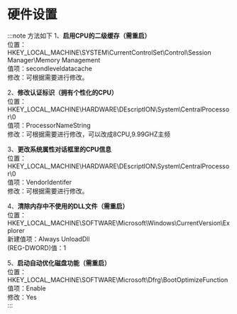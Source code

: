 # 硬件设置
:::note 方法如下
1、**启用CPU的二级缓存（需重启）**<br/>
位置：
HKEY_LOCAL_MACHINE\SYSTEM\CurrentControlSet\Control\Session Manager\Memory Management<br/>
值项：secondleveldatacache<br/>
修改：可根据需要进行修改。 <br/>

2、**修改认证标识（拥有个性化的CPU）**<br/>
位置：HKEY_LOCAL_MACHINE\HARDWARE\DEscriptION\System\CentralProcessor\0<br/>
值项：ProcessorNameString<br/>
修改：可根据需要进行修改，可以改成8CPU,9.99GHZ主频<br/>

3、**更改系统属性对话框里的CPU信息**<br/>
位置：HKEY_LOCAL_MACHINE\HARDWARE\DEscriptION\System\CentralProcessor\0<br/>
值项：VendorIdentifer<br/>
修改：可根据需要进行修改。<br/>

4、**清除内存中不使用的DLL文件（需重启）**<br/>
位置：HKEY_LOCAL_MACHINE\SOFTWARE\Microsoft\Windows\CurrentVersion\Explorer<br/>
新建值项：Always UnloadDll<br/>
(REG-DWORD)值：1<br/>

5、**启动自动优化磁盘功能（需重启）**<br/>
位置：HKEY_LOCAL_MACHINE\SOFTWARE\Microsoft\Dfrg\BootOptimizeFunction<br/>
值项：Enable<br/>
修改：Yes<br/>
:::